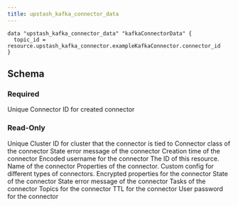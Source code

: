 ```yaml
---
title: upstash_kafka_connector_data
---
```


<RequestExample>

```hcl example.tf
data "upstash_kafka_connector_data" "kafkaConnectorData" {
  topic_id = resource.upstash_kafka_connector.exampleKafkaConnector.connector_id
}
```

</RequestExample>

## Schema

### Required

<ParamField query="connector_id" type="string" required>
    Unique Connector ID for created connector
</ParamField>

### Read-Only

<ResponseField name="cluster_id" type="string">
    Unique Cluster ID for cluster that the connector is tied to
</ResponseField>

<ResponseField name="connector_class" type="string">
    Connector class of the connector
</ResponseField>

<ResponseField name="connector_state" type="string">
    State error message of the connector
</ResponseField>

<ResponseField name="creation_time" type="number">
    Creation time of the connector
</ResponseField>

<ResponseField name="encoded_username" type="string">
    Encoded username for the connector
</ResponseField>

<ResponseField name="id" type="string">
    The ID of this resource.
</ResponseField>

<ResponseField name="name" type="string">
    Name of the connector
</ResponseField>

<ResponseField name="properties" type="string">
    Properties of the connector. Custom config for different types of
    connectors.
</ResponseField>

<ResponseField name="properties_encrypted" type="string">
    Encrypted properties for the connector
</ResponseField>

<ResponseField name="state" type="string">
    State of the connector
</ResponseField>

<ResponseField name="state_error_message" type="string">
    State error message of the connector
</ResponseField>

<ResponseField name="task" type="list(map(string))">
    Tasks of the connector
</ResponseField>

<ResponseField name="topics" type="list(string)">
    Topics for the connector
</ResponseField>

<ResponseField name="ttl" type="number">
    TTL for the connector
</ResponseField>

<ResponseField name="user_password" type="string">
    User password for the connector
</ResponseField>
